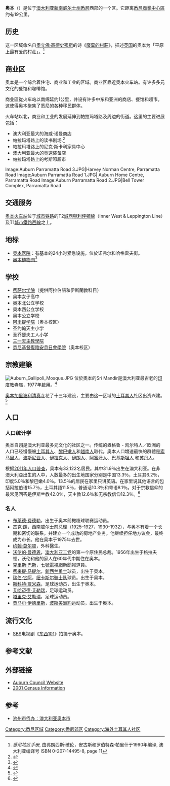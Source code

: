 {{RoughTranslation}}
{{Infobox Australian place | type = suburb
| name     = 奥本
| city     = 悉尼
| state    = nsw
| image    = Auburn Central.JPG
| caption  = 奥本中心, 皇后大街
| lga      = [[奥本市|奥本市政厅]]
| postcode = 2144
| est      =
| pop      = 33122
| pop_year = {{CensusAU|2011}}
| pop_footnotes = <ref name="ABS" />
| density  =
| area     =
| stategov = [[奥本选区|奥本]]
| fedgov   = [[瑞德_(澳大利亞國會選區)|瑞德]]、[[巴拉斯蘭_(澳大利亞國會選區)|巴拉斯蘭]]
| near-nw  = {{le|格蘭維爾 (新南威爾士州)|Granville, New South Wales|格蘭維爾}}
| near-n   = [[玫瑰岗|玫瑰岗]]
| near-ne  = {{le|西爾弗沃特 (新南威爾士州)|Silverwater, New South Wales|西爾弗沃特}}
| near-w   = {{le|南格兰维尔|South Granville, New South Wales}}
| near-e   = {{le|利德科姆|Lidcombe}}
| near-sw  = {{le|塞夫顿 (新南威尔士)|Sefton, New South Wales|塞夫顿}}
| near-s   = {{le|摄政公园 (新南威尔士)|Regents Park, New South Wales|摄政公园}}
| near-se  = {{le|贝拉拉 (新南威尔士)|Berala, New South Wales|贝拉拉}}
| dist1    = 19
| dir1    = 西
| location1= [[悉尼商業中心區|悉尼商業中心區]]
}}
'''奥本'''（{{lang-en|'''Auburn'''}}）是位于[[澳大利亚|澳大利亚]][[新南威尔士州|新南威尔士州]][[悉尼|悉尼]]西部的一个区。它距离[[悉尼商業中心區|悉尼商業中心區]]约有19公里。

==历史==
这一区域命名自[[奧立佛·高德史密斯|奧立佛·高德史密斯]]的诗《[[廢棄的村莊|廢棄的村莊]]》，描述[[英国|英国]]的奥本为「平原上最有爱的村莊」。<ref>''悉尼地区手册'', 由弗朗西斯·破伦，安古斯和罗伯特森·帕里什于1990年编译, 澳大利亚编译号 ISBN 0-207-14495-8, page 11</ref>

==商业区==
奥本是一个综合着住宅、商业和工业的区域。商业区靠近奥本火车站。有许多多元文化的餐馆和咖啡馆。

商业區從火车站以南绵延约1公里，并设有许多中东和亚洲的商店、餐馆和超市。这使得奥本聚集了悉尼的各种移民群体。

火车站以北，商业和工业的发展延伸到帕拉玛塔路及周边的街道。这里的主要进展包括：
* 澳大利亚最大的海威·诺曼商店
* 帕拉玛塔路上的读书剧场.<ref>{{Cite web |url=http://www.readingcinemas.com.au/cinemas/auburn.asp |title=Reading Cinemas |access-date=2015-03-26 |archive-date=2011-10-25 |archive-url=https://web.archive.org/web/20111025084355/http://www.readingcinemas.com.au/cinemas/auburn.asp |dead-url=no }}</ref>
* 帕拉玛塔路上的尼克·斯卡利家具中心
* 澳大利亚最大的竞速装备店
* 帕拉玛塔路上的考斯叩超市
<gallery>
Image:Auburn Parramatta Road 3.JPG|Harvey Norman Centre, Parramatta Road
Image:Auburn Parramatta Road 1.JPG| Auburn Home Centre, Parramatta Road
Image:Auburn Parramatta Road 2.JPG|Bell Tower Complex, Parramatta Road
<!-- 檔案不存在 Image:Nick-scali.jpg|Nick Scali Centre, Parramatta Road ，可從英文維基百科取得 -->
</gallery>

==交通服务==
<!-- 檔案不存在 [[File:奥本火车维护设施.jpg|thumb]] -->
[[奥本火车站|奥本火车站]]位于[[城市铁路_(悉尼)|城市铁路]]的T2[[城西與利坪頓線|城西與利坪頓線]]（Inner West & Leppington Line）及T1[[城市鐵路西線|城市鐵路西線]]之上。

==地标==
* [[奥本医院|奥本医院]]：有基本的24小时紧急设施，位於诺弗尔和哈格雷夫街。
* [[奥本植物园|奥本植物园]]<ref>{{cite web|last=Wilson|first=Jan|author2=Laura Vallee|author3=Murray Fagg|title=Auburn Botanical Gardens|work=Directory of Australian Botanic Gardens and Arboreta|publisher=Australian National Botanic Gardens|date=12 December 2006|url=http://www.anbg.gov.au/chabg/bg-dir/auburn-nsw.html|accessdate=3 February 2007|archive-date=2021-02-26|archive-url=https://web.archive.org/web/20210226134826/http://www.anbg.gov.au/chabg/bg-dir/auburn-nsw.html|dead-url=no}}</ref>

==学校==
{{Div col}}
*[[费萨尔学院|费萨尔学院]]（提供阿拉伯語和伊斯蘭教科目）
*奥本女子高中
*奥本北公立学校
*奥本西公立学校
*奥本公立学校
* [[阿米提学院|阿米提学院]]（奥本校区）
*圣约翰天主小学
*圣乔瑟夫工人小学
* [[三一天主教學院|三一天主教學院]]
* [[悉尼基督復臨安息日會學院|悉尼基督復臨安息日會學院]]（奥本校区）
{{Div col end}}

==宗教建築==
[[File:Auburn_Gallipoli_Mosque.JPG|thumb]]
位於奧本的Sri Mandir是澳大利亚最古老的[[印度教|印度教]]寺庙，1977年啟用。<ref>{{cite news|url=http://www.smh.com.au/nsw/gunshots-prompt-prayers-for-peace-20110402-1cs8h.html|title=Gunshots prompt prayers for peace|date=3 April 2011|publisher=Sydney Morning Herald|accessdate=2015-03-26|archive-date=2014-08-28|archive-url=https://web.archive.org/web/20140828201248/http://www.smh.com.au/nsw/gunshots-prompt-prayers-for-peace-20110402-1cs8h.html|dead-url=no}}</ref>

[[奥本加里波利清真寺|奥本加里波利清真寺]]花了十三年建设，主要由这一区域的[[土耳其人|土耳其人]]社区出资兴建。<ref>{{Cite web |url=http://www.gallipolimosque.org.au/index.php?s=1&ss=1 |title=Gallipoli Mosque |access-date=2015-03-26 |archive-date=2006-08-20 |archive-url=https://web.archive.org/web/20060820022325/http://www.gallipolimosque.org.au/index.php?s=1&ss=1 |dead-url=yes }}</ref>

==人口==

===人口统计学===
奥本自诩是澳大利亚最多元文化的社区之一。传统的盎格鲁 - 凯尔特人／欧洲的人口已经慢慢被[[土耳其人|土耳其人]]、[[黎巴嫩人|黎巴嫩人]]和[[越南人|越南人]]取代。奥本人口增速最快的群體是[[索马里人|索马里人]]、[[波斯尼亚人|波斯尼亚人]]、[[伊拉克人|伊拉克人]]、[[伊朗人|伊朗人]]、[[阿富汗人|阿富汗人]]、[[巴基斯坦人|巴基斯坦人]] 和[[苏丹人|苏丹人]]。

根据[[澳大利亚2011年人口普查|2011年人口普查]]，奥本有33,122名居民。其中31.9％出生在澳大利亚。在非澳大利亞出生的人中，人数最多的出生地国家分别是中国13.3％，土耳其6.2％，印度5.0％和黎巴嫩4.0％。13.5％的居民在家里只讲英语。在家里说其他语言的包括阿拉伯语15.7％，土耳其語11.5％，普通话10.3％和粤语8.1％。对于宗教信仰的最常见回答是伊斯兰教42.0％，天主教12.6％和无宗教信仰12.3％。<ref name="ABS">{{Census 2011 AUS|id=SSC10070|name=Auburn (State Suburb)|accessdate=28 April 2013|quick=on}}</ref>

===名人===
* [[布莱德·费德勒|布莱德·费德勒]]，出生于奥本前橄榄球联赛运动员。
* [[杰克·朗_(澳大利亚裔政治家)|杰克·朗]]，西南威尔士前总理（1925–1927，1930–1932），与奥本有着一个长期和密切的联系，并建立一个成功的房地产业务。他继续担任地方议会，最终成为市长。他在奥本于1975年去世。
* [[约翰·莫尔顿|约翰·莫尔顿]]，外科醫生。
* [[沃伦的·曼德恩|沃伦的·曼德恩]]，[[澳大利亚工党|澳大利亚工党]]的第一个原住民总裁。1956年出生于格拉夫顿，沃伦和他的家人在60年代中期住在奥本。{{citation needed|date=2013年8月}}
* [[克里斯·巴斯|克里斯·巴斯]]，[[七號電視網|七號電視網]]新聞報道員。
* [[费来提·马提尔|费来提·马提尔]]，[[新西兰勇士|新西兰勇士]]球员，出生于奥本。
* [[瑞伯·它阿|瑞伯·它阿]]，[[纽卡斯尔骑士队|纽卡斯尔骑士队]]球员。出生于奥本。
* [[史葛·占美遜|斯科特·贾米森]]，足球运动员，出生于奥本。
* [[艾哈迈德·艾勒瑞|艾哈迈德·艾勒瑞]]，足球运动员。
* [[塔里克·艾勒瑞|塔里克·艾勒瑞]]，足球运动员。
* [[贾马尔·伊德里斯|贾马尔·伊德里斯]]，[[波斯美洲豹|波斯美洲豹]]运动员，出生于奥本。

==流行文化==
* [[特殊广播服务|SBS]]电视剧《[[东西101|东西101]]》拍摄于奥本。

==参考文献==
{{reflist|2}}

==外部链接==
{{Commons category|Auburn, New South Wales}}
* [http://www.auburn.nsw.gov.au/ Auburn Council Website] {{Wayback|url=http://www.auburn.nsw.gov.au/ |date=20180619064220 }}
* [http://www.abs.gov.au/ausstats/abs@census.nsf/Lookup2001Census/2A91DA0C37BBEB0FCA256BBE0083A2A4 2001 Census Information] {{Wayback|url=http://www.abs.gov.au/ausstats/abs@census.nsf/Lookup2001Census/2A91DA0C37BBEB0FCA256BBE0083A2A4 |date=20190522153540 }}

==参考==
* [http://old.chizhou.gov.cn/czwqb/contents/2912/80662.html 池州市侨办：澳大利亚奥本市]{{dead link|date=2017年12月 |bot=InternetArchiveBot |fix-attempted=yes }}
{{Coord|-33.86563|151.02360|format=dms|type:city_region:AU-NSW|display=title}}

{{DEFAULTSORT:Auburn, New South Wales}}
[[Category:悉尼区域|Category:悉尼区域]]
[[Category:悉尼郊区|Category:悉尼郊区]]
[[Category:海外土耳其人社区|Category:海外土耳其人社区]]
